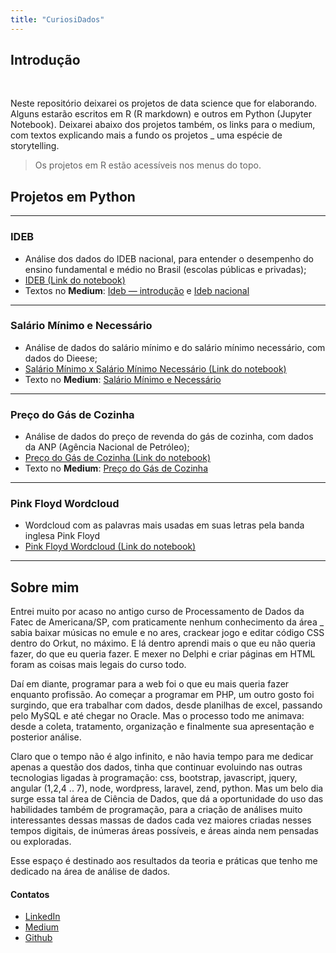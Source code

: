 ```yaml
---
title: "CuriosiDados"
---
```


## Introdução

<br />

Neste repositório deixarei os projetos de data science que for elaborando. Alguns estarão escritos em R (R markdown) e outros em Python (Jupyter Notebook). Deixarei abaixo dos projetos também, os links para o medium, com textos explicando mais a fundo os projetos _ uma espécie de storytelling.

> Os projetos em R estão acessíveis nos menus do topo.

## Projetos em Python

---

### IDEB 

- Análise dos dados do IDEB nacional, para entender o desempenho do ensino fundamental e médio no Brasil (escolas públicas e privadas);
- <a href="https://github.com/heavyrick/datascience/blob/master/analises/ideb/ideb_nacional.ipynb" target="_blank">IDEB (Link do notebook)</a>
- Textos no **Medium**: <a href="https://medium.com/@heavyrick/ad-ideb-introdu%C3%A7%C3%A3o-8c3eab6fb6d8" target="_blank">Ideb — introdução</a> e <a href="https://medium.com/@heavyrick/ad-ideb-nacional-2d07ee2863dd" target="_blank">Ideb nacional</a>

---

### Salário Mínimo e Necessário

- Análise de dados do salário mínimo e do salário mínimo necessário, com dados do Dieese;
- <a href="https://github.com/heavyrick/datascience/blob/master/analises/salario_minimo_dieese/salario_minimo.ipynb" target="_blank">Salário Mínimo x Salário Mínimo Necessário (Link do notebook)</a>
- Texto no **Medium**: <a href="https://medium.com/@heavyrick/ad-sal%C3%A1rio-m%C3%ADnimo-e-necess%C3%A1rio-4f8bde6d1252" target="_blank">Salário Mínimo e Necessário</a>

---

### Preço do Gás de Cozinha

- Análise de dados do preço de revenda do gás de cozinha, com dados da ANP (Agência Nacional de Petróleo);
- <a href="https://github.com/heavyrick/datascience/blob/master/analises/preco_gas_cozinha/precos_gas_cozinha.ipynb" target="_blank">Preço do Gás de Cozinha (Link do notebook)</a>
- Texto no **Medium**: <a href="https://medium.com/@heavyrick/pre%C3%A7o-do-g%C3%A1s-de-cozinha-400237cabd52" target="_blank">Preço do Gás de Cozinha</a>

---

### Pink Floyd Wordcloud

- Wordcloud com as palavras mais usadas em suas letras pela banda inglesa Pink Floyd
- <a href="https://github.com/heavyrick/datascience/blob/master/analises/pink_floyd_wordcloud/pink_floyd_wordcloud.ipynb" target="_blank">Pink Floyd Wordcloud (Link do notebook)</a>

---

## Sobre mim

Entrei muito por acaso no antigo curso de Processamento de Dados da Fatec de Americana/SP, com praticamente nenhum conhecimento da área _ sabia baixar músicas no emule e no ares, crackear jogo e editar código CSS dentro do Orkut, no máximo. E lá dentro aprendi mais o que eu não queria fazer, do que eu queria fazer. E mexer no Delphi e criar páginas em HTML foram as coisas mais legais do curso todo. 

Daí em diante, programar para a web foi o que eu mais queria fazer enquanto profissão. Ao começar a programar em PHP, um outro gosto foi surgindo, que era trabalhar com dados, desde planilhas de excel, passando pelo MySQL e até chegar no Oracle. Mas o processo todo me animava: desde a coleta, tratamento, organização e finalmente sua apresentação e posterior análise.

Claro que o tempo não é algo infinito, e não havia tempo para me dedicar apenas a questão dos dados, tinha que continuar evoluindo nas outras tecnologias ligadas à programação: css, bootstrap, javascript, jquery, angular (1,2,4 .. 7), node, wordpress, laravel, zend, python. Mas um belo dia surge essa tal área de Ciência de Dados, que dá a oportunidade do uso das habilidades também de programação, para a criação de análises muito interessantes dessas massas de dados cada vez maiores criadas nesses tempos digitais, de inúmeras áreas possíveis, e áreas ainda nem pensadas ou exploradas.

Esse espaço é destinado aos resultados da teoria e práticas que tenho me dedicado na área de análise de dados.

#### Contatos
- <a href="https://www.linkedin.com/in/ricardofilho6/" target="_blank">LinkedIn</a>
- <a href="https://medium.com/@heavyrick" target="_blank">Medium</a>
- <a href="https://github.com/heavyrick/datascience" target="_blank">Github</a>

